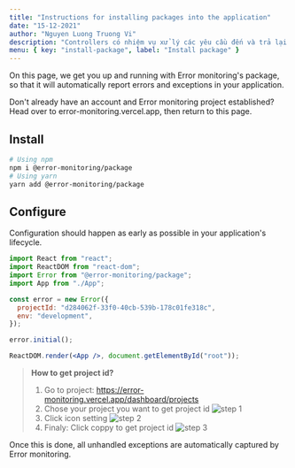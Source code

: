 ```yaml
---
title: "Instructions for installing packages into the application"
date: "15-12-2021"
author: "Nguyen Luong Truong Vi"
description: "Controllers có nhiệm vụ xử lý các yêu cầu đến và trả lại phản hồi cho phía client."
menu: { key: "install-package", label: "Install package" }
---
```


On this page, we get you up and running with Error monitoring's package, so that it will automatically report errors and exceptions in your application.

Don't already have an account and Error monitoring project established? Head over to error-monitoring.vercel.app, then return to this page.

## Install

```bash
# Using npm
npm i @error-monitoring/package
# Using yarn
yarn add @error-monitoring/package
```

## Configure

Configuration should happen as early as possible in your application's lifecycle.

```jsx
import React from "react";
import ReactDOM from "react-dom";
import Error from "@error-monitoring/package";
import App from "./App";

const error = new Error({
  projectId: "d284062f-33f0-40cb-539b-178c01fe318c",
  env: "development",
});

error.initial();

ReactDOM.render(<App />, document.getElementById("root"));
```

> **How to get project id?** <br />
>
> 1. Go to project: https://error-monitoring.vercel.app/dashboard/projects <br />
> 2. Chose your project you want to get project id
>    ![step 1](https://i0.wp.com/s1.uphinh.org/2021/12/15/imagef2b7b91c9e5a6191.png)
> 3. Click icon setting
>    ![step 2](/images/documents/get-project-id-step-3.png)
> 4. Finaly: Click coppy to get project id
>    ![step 3](/images/documents/get-project-id-step-4.png)

Once this is done, all unhandled exceptions are automatically captured by Error monitoring.
